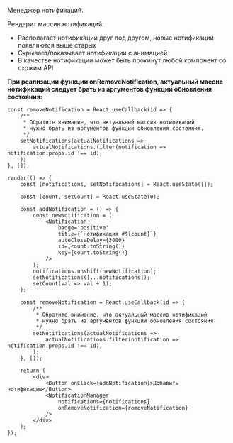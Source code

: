 Менеджер нотификаций.

Рендерит массив нотификаций:

-   Располагает нотификации друг под другом, новые нотификации появляются выше старых
-   Скрывает/показывает нотификации с анимацией
-   В качестве нотификации может быть прокинут любой компонент со схожим API

**При реализации функции onRemoveNotification, актуальный массив нотификаций следует брать
из аргументов функции обновления состояния:**

```tsx
const removeNotification = React.useCallback(id => {
    /**
     * Обратите внимание, что актуальный массив нотификаций
     * нужно брать из аргументов функции обновления состояния.
     */
    setNotifications(actualNotifications =>
        actualNotifications.filter(notification => notification.props.id !== id),
    );
}, []);
```

```tsx live
render(() => {
    const [notifications, setNotifications] = React.useState([]);

    const [count, setCount] = React.useState(0);

    const addNotification = () => {
        const newNotification = (
            <Notification
                badge='positive'
                title={`Нотификация #${count}`}
                autoCloseDelay={3000}
                id={count.toString()}
                key={count.toString()}
            />
        );
        notifications.unshift(newNotification);
        setNotifications([...notifications]);
        setCount(val => val + 1);
    };

    const removeNotification = React.useCallback(id => {
        /**
         * Обратите внимание, что актуальный массив нотификаций
         * нужно брать из аргументов функции обновления состояния.
         */
        setNotifications(actualNotifications =>
            actualNotifications.filter(notification => notification.props.id !== id),
        );
    }, []);

    return (
        <div>
            <Button onClick={addNotification}>Добавить нотификацию</Button>
            <NotificationManager
                notifications={notifications}
                onRemoveNotification={removeNotification}
            />
        </div>
    );
});
```
